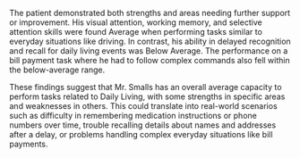 The patient demonstrated both strengths and areas needing further support or improvement. His visual attention, working memory, and selective attention skills were found Average when performing tasks similar to everyday situations like driving. In contrast, his ability in delayed recognition and recall for daily living events was Below Average. The performance on a bill payment task where he had to follow complex commands also fell within the below-average range.

These findings suggest that Mr. Smalls has an overall average capacity to perform tasks related to Daily Living, with some strengths in specific areas and weaknesses in others. This could translate into real-world scenarios such as difficulty in remembering medication instructions or phone numbers over time, trouble recalling details about names and addresses after a delay, or problems handling complex everyday situations like bill payments.
